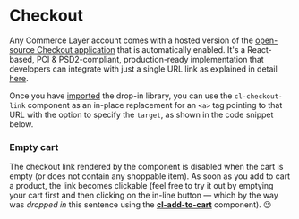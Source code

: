 
<Meta
  title={meta.title}
  argTypes={meta.argTypes}
/>

# Checkout

Any Commerce Layer account comes with a hosted version of the [open-source Checkout application](https://github.com/commercelayer/commercelayer-react-checkout) that is automatically enabled. It's a React-based, PCI & PSD2-compliant, production-ready implementation that developers can integrate with just a single URL link as explained in detail [here](https://github.com/commercelayer/commercelayer-react-checkout#hosted-version).

Once you have [imported](?path=/docs/getting-started--page) the drop-in library, you can use the `cl-checkout-link` component as an in-place replacement for an `<a>` tag pointing to that URL with the option to specify the `target`, as shown in the code snippet below.

<Canvas withSource="open">
  <Story story={Basic} name="Basic" />
</Canvas>

<ArgsTable story='Basic' />

### Empty cart

The checkout link rendered by the component is disabled when the cart is empty (or does not contain any shoppable item).
As soon as you <cl-add-to-cart class="mx-1 px-2 py-1" code={codes.available}>add to cart</cl-add-to-cart> a product, the link becomes clickable (feel free to try it out by emptying your <cl-cart-link class="font-bold text-[#1EA7FD]">cart<cl-cart></cl-cart></cl-cart-link> first and then clicking on the in-line button — which by the way was *dropped in* this sentence using the [**cl-add-to-cart**](?path=/docs/components-add-to-cart-cl-add-to-cart--basic) component). 😉